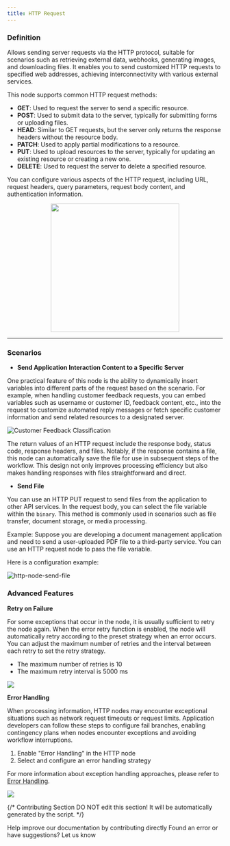 ```yaml
---
title: HTTP Request
---
```



### Definition

Allows sending server requests via the HTTP protocol, suitable for scenarios such as retrieving external data, webhooks, generating images, and downloading files. It enables you to send customized HTTP requests to specified web addresses, achieving interconnectivity with various external services.

This node supports common HTTP request methods:

* **GET**: Used to request the server to send a specific resource.
* **POST**: Used to submit data to the server, typically for submitting forms or uploading files.
* **HEAD**: Similar to GET requests, but the server only returns the response headers without the resource body.
* **PATCH**: Used to apply partial modifications to a resource.
* **PUT**: Used to upload resources to the server, typically for updating an existing resource or creating a new one.
* **DELETE**: Used to request the server to delete a specified resource.

You can configure various aspects of the HTTP request, including URL, request headers, query parameters, request body content, and authentication information.

<p align="center">
  <img src="https://assets-docs.dify.ai/dify-enterprise-mintlify/en/guides/workflow/node/07c5e952eb4c9d6a32d0b7c2d855d4a5.png" width="300" />
</p>

***

### Scenarios

* **Send Application Interaction Content to a Specific Server**

One practical feature of this node is the ability to dynamically insert variables into different parts of the request based on the scenario. For example, when handling customer feedback requests, you can embed variables such as username or customer ID, feedback content, etc., into the request to customize automated reply messages or fetch specific customer information and send related resources to a designated server.

![Customer Feedback Classification](https://assets-docs.dify.ai/dify-enterprise-mintlify/en/guides/workflow/node/090975269f8998f906c5636dde8d9540.png)

The return values of an HTTP request include the response body, status code, response headers, and files. Notably, if the response contains a file, this node can automatically save the file for use in subsequent steps of the workflow. This design not only improves processing efficiency but also makes handling responses with files straightforward and direct.

* **Send File**

You can use an HTTP PUT request to send files from the application to other API services. In the request body, you can select the file variable within the `binary`. This method is commonly used in scenarios such as file transfer, document storage, or media processing.

Example: Suppose you are developing a document management application and need to send a user-uploaded PDF file to a third-party service. You can use an HTTP request node to pass the file variable.

Here is a configuration example:

![http-node-send-file](https://assets-docs.dify.ai/dify-enterprise-mintlify/en/guides/workflow/node/1f2e33cf7bed33096b5aee145006193d.png)

### Advanced Features

**Retry on Failure**

For some exceptions that occur in the node, it is usually sufficient to retry the node again. When the error retry function is enabled, the node will automatically retry according to the preset strategy when an error occurs. You can adjust the maximum number of retries and the interval between each retry to set the retry strategy.

- The maximum number of retries is 10
- The maximum retry interval is 5000 ms

![](https://assets-docs.dify.ai/2024/12/2e7c6080c0875e31a074c2a9a4543797.png)

**Error Handling**

When processing information, HTTP nodes may encounter exceptional situations such as network request timeouts or request limits. Application developers can follow these steps to configure fail branches, enabling contingency plans when nodes encounter exceptions and avoiding workflow interruptions.

1. Enable "Error Handling" in the HTTP node
2. Select and configure an error handling strategy

For more information about exception handling approaches, please refer to [Error Handling](/en/guides/workflow/error-handling).

![](https://assets-docs.dify.ai/2024/12/91daa86d9770390ab2a41d6d0b6ed1e7.png)

{/*
Contributing Section
DO NOT edit this section!
It will be automatically generated by the script.
*/}

<CardGroup cols="2">
    <Card
        title="Edit this page"
        icon="pen-to-square"
        href="https://github.com/langgenius/dify-docs-mintlify/edit/main/en/guides/workflow/node/http-request.mdx"
    >
        Help improve our documentation by contributing directly
    </Card>
    <Card
        title="Report an issue"
        icon="github"
        href="https://github.com/langgenius/dify-docs-mintlify/issues/new?title=Documentation%20Issue%3A%20requ&body=%23%23%20Issue%20Description%0A%3C%21--%20Please%20briefly%20describe%20the%20issue%20you%20found%20--%3E%0A%0A%23%23%20Page%20Link%0Ahttps%3A%2F%2Fgithub.com%2Flanggenius%2Fdify-docs-mintlify%2Fblob%2Fmain%2Fen/guides/workflow/node%2Fhttp-request.mdx%0A%0A%23%23%20Suggested%20Changes%0A%3C%21--%20If%20you%20have%20specific%20suggestions%20for%20changes%2C%20please%20describe%20them%20here%20--%3E%0A%0A%3C%21--%20Thank%20you%20for%20helping%20improve%20our%20documentation%21%20--%3E"
    >
        Found an error or have suggestions? Let us know
    </Card>
</CardGroup>
